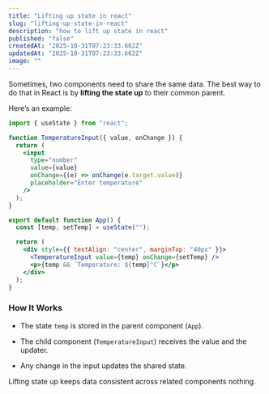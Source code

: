 ```yaml
---
title: "Lifting up state in react"
slug: "lifting-up-state-in-react"
description: "how to lift up state in react"
published: "false"
createdAt: "2025-10-31T07:23:33.662Z"
updatedAt: "2025-10-31T07:23:33.662Z"
image: ""
---
```


Sometimes, two components need to share the same data. The best way to do that in React is by **lifting the state up** to their common parent.

Here’s an example:

```jsx
import { useState } from "react";

function TemperatureInput({ value, onChange }) {
  return (
    <input
      type="number"
      value={value}
      onChange={(e) => onChange(e.target.value)}
      placeholder="Enter temperature"
    />
  );
}

export default function App() {
  const [temp, setTemp] = useState("");

  return (
    <div style={{ textAlign: "center", marginTop: "40px" }}>
      <TemperatureInput value={temp} onChange={setTemp} />
      <p>{temp && `Temperature: ${temp}°C`}</p>
    </div>
  );
}
```

### How It Works

- The state `temp` is stored in the parent component (`App`).

- The child component (`TemperatureInput`) receives the value and the updater.

- Any change in the input updates the shared state.

Lifting state up keeps data consistent across related components nothing.
